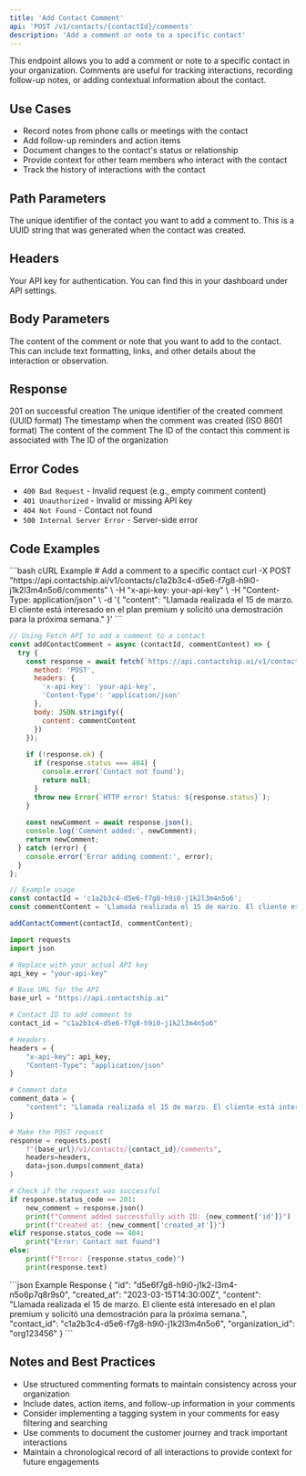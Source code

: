 ```yaml
---
title: 'Add Contact Comment'
api: 'POST /v1/contacts/{contactId}/comments'
description: 'Add a comment or note to a specific contact'
---
```


This endpoint allows you to add a comment or note to a specific contact in your organization. Comments are useful for tracking interactions, recording follow-up notes, or adding contextual information about the contact.

## Use Cases

- Record notes from phone calls or meetings with the contact
- Add follow-up reminders and action items
- Document changes to the contact's status or relationship
- Provide context for other team members who interact with the contact
- Track the history of interactions with the contact

## Path Parameters

<ParamField path="contactId" type="string" required>
  The unique identifier of the contact you want to add a comment to. This is a UUID string that was generated when the contact was created.
</ParamField>

## Headers

<ParamField header="x-api-key" type="string" required>
  Your API key for authentication. You can find this in your dashboard under API settings.
</ParamField>

## Body Parameters

<ParamField body="content" type="string" required>
  The content of the comment or note that you want to add to the contact. This can include text formatting, links, and other details about the interaction or observation.
</ParamField>

## Response

<ResponseField name="status code" type="number">
  201 on successful creation
</ResponseField>

<ResponseField name="id" type="string">
  The unique identifier of the created comment (UUID format)
</ResponseField>

<ResponseField name="created_at" type="string">
  The timestamp when the comment was created (ISO 8601 format)
</ResponseField>

<ResponseField name="content" type="string">
  The content of the comment
</ResponseField>

<ResponseField name="contact_id" type="string">
  The ID of the contact this comment is associated with
</ResponseField>

<ResponseField name="organization_id" type="string">
  The ID of the organization
</ResponseField>

## Error Codes

- `400 Bad Request` - Invalid request (e.g., empty comment content)
- `401 Unauthorized` - Invalid or missing API key
- `404 Not Found` - Contact not found
- `500 Internal Server Error` - Server-side error

## Code Examples

<RequestExample>
```bash cURL Example
# Add a comment to a specific contact
curl -X POST "https://api.contactship.ai/v1/contacts/c1a2b3c4-d5e6-f7g8-h9i0-j1k2l3m4n5o6/comments" \
  -H "x-api-key: your-api-key" \
  -H "Content-Type: application/json" \
  -d '{
    "content": "Llamada realizada el 15 de marzo. El cliente está interesado en el plan premium y solicitó una demostración para la próxima semana."
  }'
```

```javascript JavaScript Example
// Using Fetch API to add a comment to a contact
const addContactComment = async (contactId, commentContent) => {
  try {
    const response = await fetch(`https://api.contactship.ai/v1/contacts/${contactId}/comments`, {
      method: 'POST',
      headers: {
        'x-api-key': 'your-api-key',
        'Content-Type': 'application/json'
      },
      body: JSON.stringify({
        content: commentContent
      })
    });
    
    if (!response.ok) {
      if (response.status === 404) {
        console.error('Contact not found');
        return null;
      }
      throw new Error(`HTTP error! Status: ${response.status}`);
    }
    
    const newComment = await response.json();
    console.log('Comment added:', newComment);
    return newComment;
  } catch (error) {
    console.error('Error adding comment:', error);
  }
};

// Example usage
const contactId = 'c1a2b3c4-d5e6-f7g8-h9i0-j1k2l3m4n5o6';
const commentContent = 'Llamada realizada el 15 de marzo. El cliente está interesado en el plan premium y solicitó una demostración para la próxima semana.';

addContactComment(contactId, commentContent);
```

```python Python Example
import requests
import json

# Replace with your actual API key
api_key = "your-api-key"

# Base URL for the API
base_url = "https://api.contactship.ai"

# Contact ID to add comment to
contact_id = "c1a2b3c4-d5e6-f7g8-h9i0-j1k2l3m4n5o6"

# Headers
headers = {
    "x-api-key": api_key,
    "Content-Type": "application/json"
}

# Comment data
comment_data = {
    "content": "Llamada realizada el 15 de marzo. El cliente está interesado en el plan premium y solicitó una demostración para la próxima semana."
}

# Make the POST request
response = requests.post(
    f"{base_url}/v1/contacts/{contact_id}/comments", 
    headers=headers,
    data=json.dumps(comment_data)
)

# Check if the request was successful
if response.status_code == 201:
    new_comment = response.json()
    print(f"Comment added successfully with ID: {new_comment['id']}")
    print(f"Created at: {new_comment['created_at']}")
elif response.status_code == 404:
    print("Error: Contact not found")
else:
    print(f"Error: {response.status_code}")
    print(response.text)
```
</RequestExample>

<ResponseExample>
```json Example Response
{
  "id": "d5e6f7g8-h9i0-j1k2-l3m4-n5o6p7q8r9s0",
  "created_at": "2023-03-15T14:30:00Z",
  "content": "Llamada realizada el 15 de marzo. El cliente está interesado en el plan premium y solicitó una demostración para la próxima semana.",
  "contact_id": "c1a2b3c4-d5e6-f7g8-h9i0-j1k2l3m4n5o6",
  "organization_id": "org123456"
}
```
</ResponseExample>

## Notes and Best Practices

- Use structured commenting formats to maintain consistency across your organization
- Include dates, action items, and follow-up information in your comments
- Consider implementing a tagging system in your comments for easy filtering and searching
- Use comments to document the customer journey and track important interactions
- Maintain a chronological record of all interactions to provide context for future engagements 